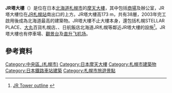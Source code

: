 {{Infobox building
  | name  = JR塔大樓
  | native_name         = JRタワー
  | native_name_lang    = ja
  | image               = JR Sapporo Sta07s3s2790.jpg
  | caption             = 
  | location            = {{JPN}}[[北海道|北海道]][[札幌|札幌]][[中央區_(札幌市)|中央區]]
  | opening_date        = {{start date and age|2003|3|6}}
  | owner               = {{link-ja|札幌站綜合開發公司|札幌駅総合開発}}
  | floor_area          = 274,459 m²（總計）<br>90,627 m²（只計算大樓的面積）
  | floors              = 38樓（大樓部份）
  | height              = 173公尺
  | website             = [http://www.jr-tower.com/ JRタワー]（日文）
  | footnotes           =
}}
'''JR塔大樓'''（{{lang-ja|JRタワー}}）是位在日本[[北海道|北海道]][[札幌市|札幌市]]的[[摩天大樓|摩天大樓]]，其中包括[[商場|商場]]及辦公室，JR塔大樓位在[[JR|JR]][[札幌站|札幌站]]南出口的上方。JR塔大樓高173 m，共有38層，2003年完工啟用後成為北海道最高的建築物。JR塔大樓不止大樓本身，還包括札幌STELLAR PLACE、[[大丸|大丸]]百貨札幌店、{{le|札幌影城|札幌シネマフロンティア}}、日航飯店北海道JR札幌等鄰近JR塔大樓的設施<ref>[http://www.jr-tower.com/aboutJRT/outline.html JR Tower outline] {{Wayback|url=http://www.jr-tower.com/aboutJRT/outline.html |date=20071213153854 }} {{ja icon}}</ref>。JR塔大樓也有停車場、[[觀景台|觀景台]]及[[直升飞机场|直升飞机场]]。

==參考資料==
{{reflist}}

{{coord|43.06813|141.352528|format=dms|display=title|type:landmark_region:JP-01_scale:10000}}

{{日本地理小作品}}

[[Category:中央區_(札幌市)|Category:中央區_(札幌市)]]
[[Category:日本摩天大樓|Category:日本摩天大樓]]
[[Category:札幌市建築物|Category:札幌市建築物]]
[[Category:日本鐵路車站建築|Category:日本鐵路車站建築]]
[[Category:札幌市旅遊景點|Category:札幌市旅遊景點]]